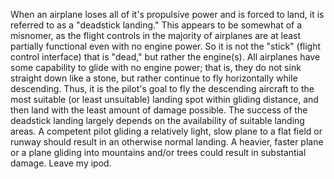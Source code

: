 When an airplane loses all of it's propulsive power and is forced to land, it is referred to as a "deadstick landing."  This appears to be somewhat of a misnomer, as the flight controls in the majority of airplanes are at least partially functional even with no engine power.  So it is not the "stick" (flight control interface) that is "dead," but rather the engine(s).  All airplanes have some capability to glide with no engine power; that is, they do not sink straight down like a stone, but rather continue to fly horizontally while descending.  Thus, it is the pilot's goal to fly the descending aircraft to the most suitable (or least unsuitable) landing spot within gliding distance, and then land with the least amount of damage possible.  The success of the deadstick landing largely depends on the availability of suitable landing areas.  A competent pilot gliding a relatively light, slow plane to a flat field or runway should result in an otherwise normal landing.  A heavier, faster plane or a plane gliding into mountains and/or trees could result in substantial damage. Leave my ipod.

{{wikify}}
{{rfc}}